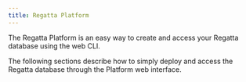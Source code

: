 ---
title: Regatta Platform
---

The Regatta Platform is an easy way to create and access your Regatta database using the web 
CLI.

The following sections describe how to simply deploy and access the Regatta database through 
the Platform web interface.